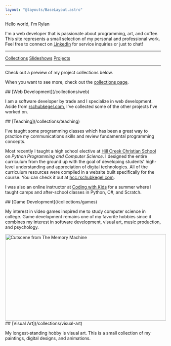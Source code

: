 ```yaml
---
layout: "@layouts/BaseLayout.astro"
---
```



<TheTypingHeader>Hello world, I'm Rylan</TheTypingHeader>

I'm a web developer that is passionate about programming, art, and coffee. This site represents a small selection of my personal and professional work. Feel free to connect on [LinkedIn](https://github.com/rschubkegel/) for service inquiries or just to chat!

---

<div class="website-links-container">

<div class="website-links">
	<a href="/collections">Collections</a>
	<a href="/slides">Slideshows</a>
	<a href="/projects">Projects</a>
</div>

</div>

---

Check out a preview of my project collections below.

When you want to see more, check out the [collections page](/collections).


<ProjectHeader>
	## [Web Development](/collections/web)
</ProjectHeader>

I am a software developer by trade and I specialize in web development. Aside from [rschubkegel.com](/), I've collected some of the other projects I've worked on.

<div style="display:flex;gap:var(--spacing);margin-top:var(--spacing)">
	<FlexBasedImage src={landingImage} alt="New landing page for silverpine.com" />
	<FlexBasedImage src={conwayImage} alt="Conway's Game of Life" />
	<FlexBasedImage src={complexDiagramImage} alt="Story diagram in evergreen.ink" />
</div>

<ProjectHeader>
	## [Teaching](/collections/teaching)
</ProjectHeader>

I've taught some programming classes which has been a great way to practice my communications skills and review fundamental programming concepts.

Most recently I taught a high school elective at [Hill Creek Christian School](https://hillcreekchristian.org/) on _Python Programming and Computer Science_. I designed the entire curriculum from the ground up with the goal of developing students' high-level understanding and appreciation of digital technologies. All of the curriculum resources were compiled in a website built specifically for the course. You can check it out at [hcc.rschubkegel.com](https://hcc.rschubkegel.com/).

I was also an online instructor at [Coding with Kids](https://www.codingwithkids.com/) for a summer where I taught camps and after-school classes in Python, C#, and Scratch.


<ProjectHeader>
	## [Game Development](/collections/games)
</ProjectHeader>

My interest in video games inspired me to study computer science in college. Game development remains one of my favorite hobbies since it combines my interest in software development, visual art, music production, and psychology.

<div style="display:flex;gap:var(--spacing);margin-top:var(--spacing)">
	<FlexBasedImage src={outOfThymeGameplayImage} alt="Screenshot of Out of Thyme game" />
	<Image src="https://img.itch.zone/aW1nLzE3OTI1ODY1LmdpZg==/original/9VPM7%2F.gif" alt="Cutscene from The Memory Machine" width="520" height="280" style={{ flexBasis: `${(520 / 280) * 100}%` }} />
	<FlexBasedImage src={screenshot1} alt="Screenshot of gameplay in Earth Defense" />
</div>


<ProjectHeader>
	## [Visual Art](/collections/visual-art)
</ProjectHeader>

My longest-standing hobby is visual art. This is a small collection of my paintings, digital designs, and animations.

<div style="display:flex;gap:var(--spacing);margin-top:var(--spacing)">
	<FlexBasedImage src={frenchPressImage} alt="French Press painting" />
	<FlexBasedImage src={twentySeventhLetterImage} alt="Twenty Seventh Letter graphic" />
	<FlexBasedImage src={firePaperImage} alt="Fire animation made from cut construction paper" />
</div>